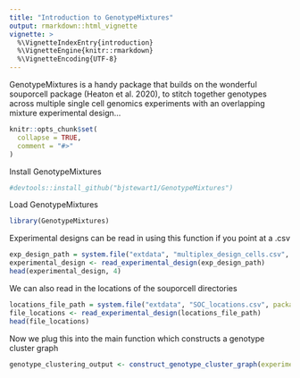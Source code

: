 ```yaml
---
title: "Introduction to GenotypeMixtures"
output: rmarkdown::html_vignette
vignette: >
  %\VignetteIndexEntry{introduction}
  %\VignetteEngine{knitr::rmarkdown}
  %\VignetteEncoding{UTF-8}
---
```

GenotypeMixtures is a handy package that builds on the wonderful souporcell package (Heaton et al. 2020), to stitch together genotypes across multiple single cell genomics experiments with an overlapping mixture experimental design...

```r
knitr::opts_chunk$set(
  collapse = TRUE,
  comment = "#>"
)
```

Install GenotypeMixtures
```r
#devtools::install_github("bjstewart1/GenotypeMixtures")
```

Load GenotypeMixtures
```r
library(GenotypeMixtures)
```

Experimental designs can be read in using this function if you point at a .csv
```r
exp_design_path = system.file("extdata", "multiplex_design_cells.csv", package = "GenotypeMixtures")
experimental_design <- read_experimental_design(exp_design_path)
head(experimental_design, 4)
```

We can also read in the locations of the souporcell directories
```r
locations_file_path = system.file("extdata", "SOC_locations.csv", package = "GenotypeMixtures")
file_locations <- read_experimental_design(locations_file_path)
head(file_locations)
```

Now we plug this into the main function which constructs a genotype cluster graph
```r
genotype_clustering_output <- construct_genotype_cluster_graph(experimental_design = experimental_design, file_locations = file_locations )
```

